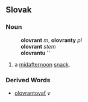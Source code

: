 ==Slovak==
===Noun===
:'''olovrant''' ''m'', '''olovranty''' ''pl''
:'''olovrant''' ''stem''
:'''olovrantu''' ''{{gensg}}
:{{decpat}} {{dub}}
# a [[midafternoon]] [[snack]].
===Derived Words===
* [[olovrantovať]] ''v''